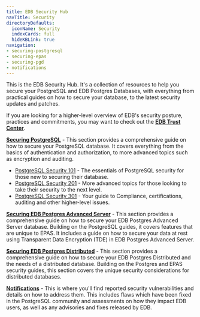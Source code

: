 ```yaml
---
title: EDB Security Hub
navTitle: Security
directoryDefaults:
  iconName: Security
  indexCards: full
  hideKBLink: true
navigation:
- securing-postgresql
- securing-epas
- securing-pgd
- notifications
---
```


This is the EDB Security Hub. It's a collection of resources to help you secure your PostgreSQL and EDB Postgres Databases, with everything from practical guides on how to secure your database, to the latest security updates and patches. 

If you are looking for a higher-level overview of EDB's security posture, practices and commitments, you may want to check out the **[EDB Trust Center](https://trust.enterprisedb.com)**.

**[Securing PostgreSQL](securing-postgresql)** - This section provides a comprehensive guide on how to secure your PostgreSQL database. It covers everything from the basics of authentication and authorization, to more advanced topics such as encryption and auditing.
* [PostgreSQL Security 101]() - The essentials of PostgreSQL security for those new to securing their database.
* [PostgreSQL Security 201]() - More advanced topics for those looking to take their security to the next level.
* [PostgreSQL Security 301]() - Your guide to Compliance, certifications, auditing and other higher-level issues.

**[Securing EDB Postgres Advanced Server](securing-epas)** - This section provides a comprehensive guide on how to secure your EDB Postgres Advanced Server database. Building on the PostgreSQL guides, it covers features that are unique to EPAS. It includes a guide on how to secure your data at rest using Transparent Data Encryption (TDE) in EDB Postgres Advanced Server.

**[Securing EDB Postgres Distributed](securing-pgd)** - This section provides a comprehensive guide on how to secure your EDB Postgres Distributed and the needs of a distributed database. Building on the Postgres and EPAS security guides, this section covers the unique security considerations for distributed databases.

**[Notifications](notifications)** - This is where you'll find reported security vulnerabilities and details on how to address them. This includes flaws which have been fixed in the PostgreSQL community and assessments on how they impact EDB users, as well as any advisories and fixes released by EDB.